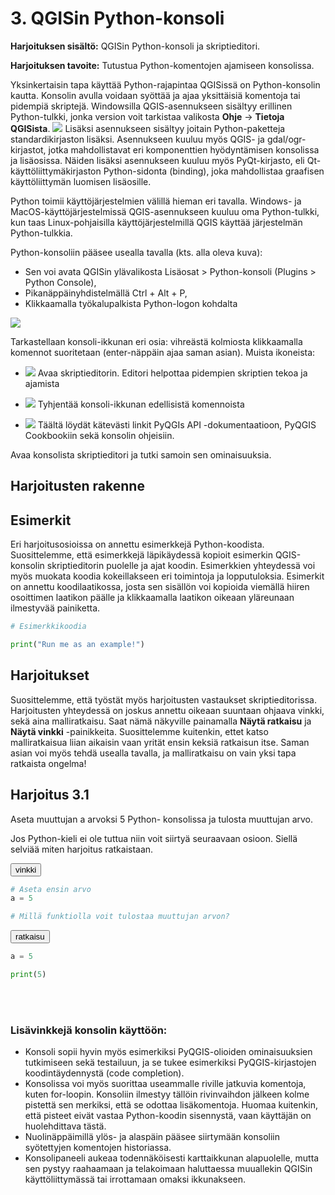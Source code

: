 # 3. QGISin Python-konsoli

**Harjoituksen sisältö:** QGISin Python-konsoli ja skriptieditori.

**Harjoituksen tavoite:** Tutustua Python-komentojen ajamiseen konsolissa.


Yksinkertaisin tapa käyttää Python-rajapintaa QGISissä on Python-konsolin kautta.
Konsolin avulla voidaan syöttää ja ajaa yksittäisiä komentoja tai pidempiä skriptejä.
Windowsilla QGIS-asennukseen sisältyy erillinen Python-tulkki, jonka version voit tarkistaa valikosta **Ohje** -> **Tietoja QGISista**.
![](img/harjoitus_3/image_1.png)
Lisäksi asennukseen sisältyy joitain Python-paketteja standardikirjaston lisäksi.
Asennukseen kuuluu myös QGIS- ja gdal/ogr-kirjastot, jotka mahdollistavat eri
komponenttien hyödyntämisen konsolissa ja lisäosissa. Näiden lisäksi asennukseen
kuuluu myös PyQt-kirjasto, eli Qt-käyttöliittymäkirjaston Python-sidonta (binding),
joka mahdollistaa graafisen käyttöliittymän luomisen lisäosille.

::: hint-box
Python toimii käyttöjärjestelmien välillä hieman eri tavalla. Windows- ja
MacOS-käyttöjärjestelmissä QGIS-asennukseen kuuluu oma Python-tulkki, kun
taas Linux-pohjaisilla käyttöjärjestelmillä QGIS käyttää järjestelmän Python-tulkkia.
:::

Python-konsoliin pääsee usealla tavalla (kts. alla oleva kuva): 

- Sen voi avata QGISin ylävalikosta Lisäosat > Python-konsoli (Plugins > Python Console),
- Pikanäppäinyhdistelmällä Ctrl + Alt + P,
- Klikkaamalla työkalupalkista Python-logon kohdalta

![](img/harjoitus_4/image1.png)

Tarkastellaan konsoli-ikkunan eri osia: vihreästä kolmiosta klikkaamalla komennot
suoritetaan (enter-näppäin ajaa saman asian). Muista ikoneista:

- ![](https://raw.githubusercontent.com/qgis/QGIS/master/images/themes/default/console/iconTabEditorConsole.svg)
Avaa skriptieditorin. Editori helpottaa pidempien skriptien tekoa ja ajamista

- ![](https://raw.githubusercontent.com/qgis/QGIS/master/images/themes/default/console/iconClearConsole.svg)
Tyhjentää konsoli-ikkunan edellisistä komennoista

- ![](https://raw.githubusercontent.com/qgis/QGIS/master/images/themes/default/console/iconHelpConsole.svg)
Täältä löydät kätevästi linkit PyQGIs API -dokumentaatioon, PyQGIS Cookbookiin
sekä konsolin ohjeisiin.

Avaa konsolista skriptieditori ja tutki samoin sen ominaisuuksia.

## Harjoitusten rakenne

## Esimerkit

Eri harjoitusosioissa on annettu esimerkkejä Python-koodista. Suosittelemme,
että esimerkkejä läpikäydessä kopioit esimerkin QGIS-konsolin skriptieditorin
puolelle ja ajat koodin. Esimerkkien yhteydessä voi myös muokata koodia
kokeillakseen eri toimintoja ja lopputuloksia. Esimerkit on annettu
koodilaatikossa, josta sen sisällön voi kopioida viemällä hiiren osoittimen
laatikon päälle ja klikkaamalla laatikon oikeaan yläreunaan ilmestyvää
painiketta.

::: code-box
```python
# Esimerkkikoodia

print("Run me as an example!")
```
:::

## Harjoitukset

Suosittelemme, että työstät myös harjoitusten vastaukset skriptieditorissa.
Harjoitusten yhteydessä on joskus annettu oikeaan suuntaan ohjaava vinkki,
sekä aina malliratkaisu. Saat nämä näkyville painamalla **Näytä ratkaisu** ja
**Näytä vinkki** -painikkeita. Suosittelemme kuitenkin, ettet katso malliratkaisua
liian aikaisin vaan yrität ensin keksiä ratkaisun itse.
Saman asian voi myös tehdä usealla tavalla, ja malliratkaisu on vain yksi
tapa ratkaista ongelma!

## Harjoitus 3.1

Aseta muuttujan a arvoksi 5 Python- konsolissa ja tulosta muuttujan arvo.

::: hint-box
Jos Python-kieli ei ole tuttua niin voit siirtyä seuraavaan osioon. Siellä selviää miten harjoitus ratkaistaan.
:::

<button onclick="toggleAnswer(this)" class="btn answer_btn">vinkki</button>

::: hidden-box
::: code-box
```python
# Aseta ensin arvo
a = 5

# Millä funktiolla voit tulostaa muuttujan arvon?
```
:::
:::

<button onclick="toggleAnswer(this)" class="btn answer_btn">ratkaisu</button>

::: hidden-box
::: code-box
```python
a = 5

print(5)
```
:::
:::

\
\


### Lisävinkkejä konsolin käyttöön:

- Konsoli sopii hyvin myös esimerkiksi PyQGIS-olioiden ominaisuuksien tutkimiseen sekä testailuun, ja se tukee esimerkiksi PyQGIS-kirjastojen koodintäydennystä (code completion).
- Konsolissa voi myös suorittaa useammalle riville jatkuvia komentoja, kuten for-loopin. Konsoliin ilmestyy tällöin rivinvaihdon jälkeen kolme pistettä sen merkiksi, että se odottaa lisäkomentoja. Huomaa kuitenkin, että pisteet eivät vastaa Python-koodin sisennystä, vaan käyttäjän on huolehdittava tästä.
- Nuolinäppäimillä ylös- ja alaspäin pääsee siirtymään konsoliin syötettyjen komentojen historiassa.
- Konsolipaneeli aukeaa todennäköisesti karttaikkunan alapuolelle, mutta sen pystyy raahaamaan ja telakoimaan haluttaessa muuallekin QGISin käyttöliittymässä tai irrottamaan omaksi ikkunakseen.



